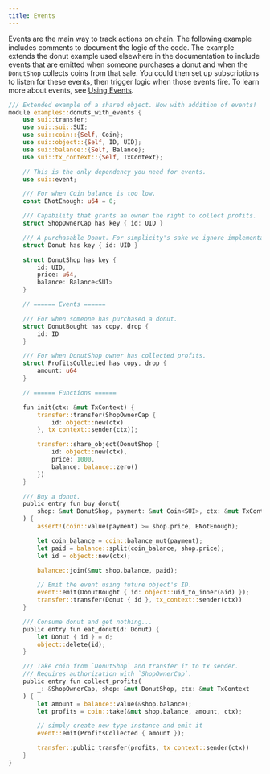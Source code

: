 ```yaml
---
title: Events
---
```


Events are the main way to track actions on chain. The following example includes comments to document the logic of the code. The example extends the donut example used elsewhere in the documentation to include events that are emitted when someone purchases a donut and when the `DonutShop` collects coins from that sale. You could then set up subscriptions to listen for these events, then trigger logic when those events fire. To learn more about events, see [Using Events](/guides/developer/sui-101/using-events.mdx).

```rust
/// Extended example of a shared object. Now with addition of events!
module examples::donuts_with_events {
    use sui::transfer;
    use sui::sui::SUI;
    use sui::coin::{Self, Coin};
    use sui::object::{Self, ID, UID};
    use sui::balance::{Self, Balance};
    use sui::tx_context::{Self, TxContext};

    // This is the only dependency you need for events.
    use sui::event;

    /// For when Coin balance is too low.
    const ENotEnough: u64 = 0;

    /// Capability that grants an owner the right to collect profits.
    struct ShopOwnerCap has key { id: UID }

    /// A purchasable Donut. For simplicity's sake we ignore implementation.
    struct Donut has key { id: UID }

    struct DonutShop has key {
        id: UID,
        price: u64,
        balance: Balance<SUI>
    }

    // ====== Events ======

    /// For when someone has purchased a donut.
    struct DonutBought has copy, drop {
        id: ID
    }

    /// For when DonutShop owner has collected profits.
    struct ProfitsCollected has copy, drop {
        amount: u64
    }

    // ====== Functions ======

    fun init(ctx: &mut TxContext) {
        transfer::transfer(ShopOwnerCap {
            id: object::new(ctx)
        }, tx_context::sender(ctx));

        transfer::share_object(DonutShop {
            id: object::new(ctx),
            price: 1000,
            balance: balance::zero()
        })
    }

    /// Buy a donut.
    public entry fun buy_donut(
        shop: &mut DonutShop, payment: &mut Coin<SUI>, ctx: &mut TxContext
    ) {
        assert!(coin::value(payment) >= shop.price, ENotEnough);

        let coin_balance = coin::balance_mut(payment);
        let paid = balance::split(coin_balance, shop.price);
        let id = object::new(ctx);

        balance::join(&mut shop.balance, paid);

        // Emit the event using future object's ID.
        event::emit(DonutBought { id: object::uid_to_inner(&id) });
        transfer::transfer(Donut { id }, tx_context::sender(ctx))
    }

    /// Consume donut and get nothing...
    public entry fun eat_donut(d: Donut) {
        let Donut { id } = d;
        object::delete(id);
    }

    /// Take coin from `DonutShop` and transfer it to tx sender.
    /// Requires authorization with `ShopOwnerCap`.
    public entry fun collect_profits(
        _: &ShopOwnerCap, shop: &mut DonutShop, ctx: &mut TxContext
    ) {
        let amount = balance::value(&shop.balance);
        let profits = coin::take(&mut shop.balance, amount, ctx);

        // simply create new type instance and emit it
        event::emit(ProfitsCollected { amount });

        transfer::public_transfer(profits, tx_context::sender(ctx))
    }
}
```
